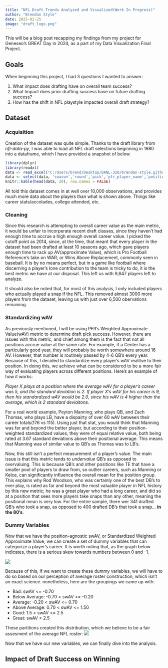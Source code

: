 ```yaml
---
title: "NFL Draft Trends Analyzed and Visualized(Work In Progress)"
author: "Brendan Style"
date: 2025-02-25
image: "draft_logo.png"
---
```


This will be a blog post recapping my findings from my project for Geneseo's
GREAT Day in 2024, as a part of my Data Visualization Final Project.

## Goals
When beginning this project, I had 3 questions I wanted to answer:

1. What impact does drafting have on overall team success?
2. What Impact does prior drafting success have on future drafting success?
3. How has the shift in NFL playstyle impacted overall draft strategy?

## Dataset 

### Acquisition

Creation of the dataset was quite simple. Thanks to the draft library from *nfl-data-py*, I was able to load all NFL draft selections beginning in 1980 into a dataframe, which I have provided a snapshot of below.
```r
library(dplyr)
library(readxl)
data <- read_excel("C:/Users/brend/Desktop/DANL-320/brendan-style.github.io/ds_try_2_WB.xlsx")
data <- select(data, 'season','round','pick','pfr_player_name','position', 'w_av')
knitr::kable(head(data, 20), row.names = FALSE)
```
All told this dataset comes in at well over 10,000 observations, and provides much more data about the players than what is shown above. Things like career stats/accolades, college attended, etc.

### Cleaning

Since this research is attempting to overall career value as the main metric, it would be unfair to incorperate recent draft classes, since they haven't had enough time to accrue a high enough overall career value. I picked the cutoff point as 2014, since, at the time, that meant that every player in the dataset had been drafted at least 10 seasons ago, which gave players enough time to rack up AV(approximate Value), which is Pro Football Reference's take on WAR, or Wins Above Replacement, commonly seen in baseball. It is by no means perfect, but in a game like football where discerning a player's lone contribution to the team is tricky to do, it is the best metric we have at our disposal. This left us with 9,647 players left to analyze.

It should also be noted that, for most of this analysis, I only included players who actually played a snap if the NFL. This removed almost 3000 more players from the dataset, leaving us with just over 6,500 obervations remaining.

### Standardizing wAV

As previously mentioned, I will be using PFR's Weighted Approximate Value(wAV) metric to determine draft pick success. However, there are issues with this metric, and chief among them is the fact that not all positions accrue value at the same rate. For example, if a Center has a particularly good year, they will probably be worth somewhere around 16 AV. However, that number is routinely passed by 4-6 QB's every year. Because of this, I decided to standardize every player's wAV realitve to their position. In doing this, we achieve what can be considered to be a more fair way of evaluating players across different positions. Here's an example of how it works:

*Player X plays at a position where the average wAV for a player's career was 5, and the standard deviation is 2. If player X's wAV for his career is 9, then his standardized wAV would be 2.0, since his wAV is 4 higher than the average, which is 2 standard deviaitons.*

For a real world example, Peyton Manning, who plays QB, and Zach Thomas, who plays LB, have a dispairty of over 60 wAV between their career totals(176 vs 115). Using just that stat, you would think that Manning was far and beyond the better player, but according to their position-weighted standardized values, they were of equal relative value, both being rated at 3.67 standard deviations above their positional average. This means that Manning was of similar value to QB’s as Thomas was to LB’s.

Now, this still isn't a perfect measurement of a player's value. The main issue is that this metric tends to *undervalue* QB's as opposed to overvaluing. This is because QB's and other positions like TE that have a smaller pool of players to draw from, so outlier careers, such as Manning or Kelce, can significantly influence the overall mean for the position group. This explains why Rod Woodson, who was certainly one of the best DB's to ever play, is rated as far and beyond the most valuable player in NFL history by this new metric; he was a great player who had a long career, and did so at a position that sees more players take snaps than any other, meaning the positional mean is very low. For the entire sample, there wer 341 drafted QB's who took a snap, as opposed to 400 drafted DB's that took a snap... **in the 80's**.

### Dummy Variables

Now that we have the position-agnostic swAV, or Standardized Weighted Approximate Value, we can create a set of dummy variables that can categorize a player's career. It is worth noting that, as the graph below indicates, there is a serious skew towards numbers between 0 and -1.

![](norm_wav_totals.png)

Because of this, if we want to create these dummy variables, we will have to do so based on our perception of average roster construction, which isn't an exact science. nonetheless, here are the groupings we came up with:

- Bad: swAV <= -0.70
- Below Average: -0.70 < swAV <= -0.20
- Average: -0.20 < swAV <= 0.70
- Above Average: 0.70 < swAV <= 1.50
- Good: 1.5 < swAV <= 2.5
- Great: swAV > 2.5

These partitions created this distribution, which we believe to be a fair assesment of the average NFL roster:
![](dummy_breakdown.png)

Now that we have our new variables, we can finally dive into the analysis.

## Impact of Draft Success on Winning
